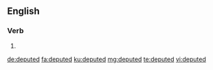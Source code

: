 ==English==

===Verb===
{{head|en|verb form}}

# {{en-past of|depute}}

[[de:deputed]]
[[fa:deputed]]
[[ku:deputed]]
[[mg:deputed]]
[[te:deputed]]
[[vi:deputed]]